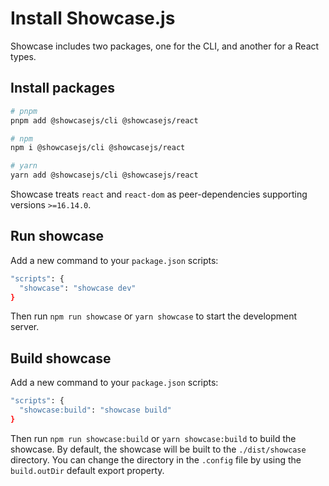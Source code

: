 
# Install Showcase.js

Showcase includes two packages, one for the CLI, and another for a React types.

## Install packages

```bash
# pnpm
pnpm add @showcasejs/cli @showcasejs/react

# npm
npm i @showcasejs/cli @showcasejs/react

# yarn
yarn add @showcasejs/cli @showcasejs/react
```

Showcase treats `react` and `react-dom` as peer-dependencies supporting versions `>=16.14.0`.

## Run showcase

Add a new command to your `package.json` scripts:

```bash
"scripts": {
  "showcase": "showcase dev"
}
```

Then run `npm run showcase` or `yarn showcase` to start the development server.

## Build showcase

Add a new command to your `package.json` scripts:

```bash
"scripts": {
  "showcase:build": "showcase build"
}
```

Then run `npm run showcase:build` or `yarn showcase:build` to build the showcase. By default, the showcase will be built to the `./dist/showcase` directory. You can change the directory in the `.config` file by using the `build.outDir` default export property.
